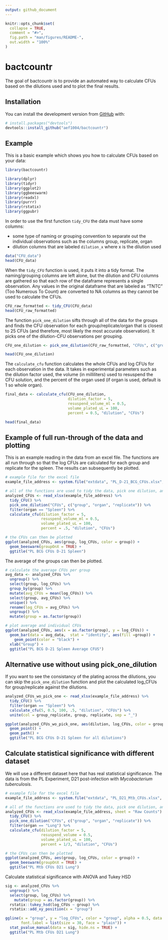 ```yaml
---
output: github_document
---
```


```r
knitr::opts_chunk$set(
  collapse = TRUE,
  comment = "#>",
  fig.path = "man/figures/README-",
  out.width = "100%"
)
```

# bactcountr

<!-- badges: start -->
<!-- badges: end -->

The goal of bactcountr is to provide an automated way to calculate CFUs based on the dilutions used and to plot the final results.

## Installation

You can install the development version from [GitHub](https://github.com/) with:

``` r
# install.packages("devtools")
devtools::install_github("aef1004/bactcountr")
```
## Example

This is a basic example which shows you how to calculate CFUs based on your data:

```r
library(bactcountr)

library(dplyr)
library(tidyr)
library(ggplot2)
library(ggbeeswarm)
library(readxl)
library(purrr)
library(rstatix)
library(ggpubr)

```

In order to use the first function `tidy_CFU` the data must have some columns:

- some type of naming or grouping convention to separate out the individual observations such as the columns group, replicate, organ
- dilution columns that are labeled `dilution_x` where x is the dilution used

```r
data("CFU_data")
head(CFU_data)
```

When the `tidy_CFU` function is used, it puts it into a tidy format. The naming/grouping columns are left alone, but the dilution and CFU columns are gathered so that each row of the dataframe represents a single observation. Any values in the original dataframe that are labeled as "TNTC" (Too Numerous To Count) are converted to NA columns as they cannot be used to calculate the CFUs.

```r
CFU_raw_formatted <- tidy_CFU(CFU_data)
head(CFU_raw_formatted)
```

The function `pick_one_dilution` sifts through all of the data for the groups and finds the CFU observation for each group/replicate/organ that is closest to 25 CFUs (and therefore, most likely the most accurate observation). It picks one of the dilution-CFU observations per grouping.
```r
CFU_one_dilution <- pick_one_dilution(CFU_raw_formatted, "CFUs", c("group", "organ", "replicate"))

head(CFU_one_dilution)
```

The `calculate_cfu` function calculates the whole CFUs and log CFUs for each observation in the data. It takes in experimental parameters such as the dilution factor used, the volume (in milliliters) used to resuspend the CFU solution, and the percent of the organ used (if organ is used, default is 1 so whole organ).
```r
final_data <- calculate_cfu(CFU_one_dilution, 
                            dilution_factor = 5, 
                            resuspend_volume_ml = 0.5, 
                            volume_plated_uL = 100, 
                            percent = 0.5, "dilution", "CFUs")

head(final_data)
```


## Example of full run-through of the data and plotting

This is an example reading in the data from an excel file. The functions are all run through so that the log CFUs are calculated for each group and replicate for the spleen. The results can subsequently be plotted.

```r
# example file for the excel file
example_file_address <- system.file("extdata", "PL_D-21_BCG_CFUs.xlsx", package = "bactcountr")

# all of the functions are used to tidy the data, pick one dilution, and then calculate the log CFUs
analyzed_CFUs <- read_xlsx(example_file_address) %>%
  tidy_CFU() %>%
  pick_one_dilution("CFUs", c("group", "organ", "replicate")) %>%
  filter(organ == "Spleen") %>%
  calculate_cfu(dilution_factor = 5,
                resuspend_volume_ml = 0.5,
                volume_plated_uL = 100,
                percent = .5, "dilution", "CFUs")

# the CFUs can then be plotted
ggplot(analyzed_CFUs, aes(group, log_CFUs, color = group)) +
  geom_beeswarm(groupOnX = TRUE) +
  ggtitle("PL BCG CFUs D-21 Spleen")

```

The average of the groups can then be plotted.
```r
# calculate the average CFUs per group
avg_data <- analyzed_CFUs %>%
  ungroup() %>%
  select(group, log_CFUs) %>%
  group_by(group) %>%
  mutate(avg_CFUs = mean(log_CFUs)) %>%
  select(group, avg_CFUs) %>%
  unique() %>%
  rename(log_CFUs = avg_CFUs) %>%
  ungroup() %>%
  mutate(group = as.factor(group))

# plot average and individual CFUs
ggplot(analyzed_CFUs, aes(x = as.factor(group), y = log_CFUs)) +
  geom_bar(data = avg_data,  stat = "identity", aes(fill =group)) +
    geom_point(color = "black") +
  xlab("Group") +
  ggtitle("PL BCG D-21 Spleen Average CFUS")
```


## Alternative use without using pick_one_dilution

If you want to see the consistancy of the plating across the dilutions, you can skip the `pick_one_dilution` function and plot the calculated log_CFUs for group/replicate against the dilutions.
```r
analyzed_CFUs_wo_pick_one <- read_xlsx(example_file_address) %>%
  tidy_CFU() %>%
  filter(organ == "Spleen") %>%
  calculate_cfu(5, 0.5, 100, .5, "dilution", "CFUs") %>%
  unite(col = group_replicate, group, replicate, sep = "_")

ggplot(analyzed_CFUs_wo_pick_one, aes(dilution, log_CFUs, color = group_replicate)) +
  geom_point() +
  geom_path() +
  ggtitle("PL BCG CFUs D-21 Spleen for all dilutions")

```

## Calculate statistical significance with different dataset

We will use a different dataset here that has real statistical significance. The data is from the PL Experiment, D21 post-infection with *Mycobacterium tuberculosis*.
```r
# example file for the excel file
example_file_address <- system.file("extdata", "PL_D21_Mtb_CFUs.xlsx", package = "bactcountr")

# all of the functions are used to tidy the data, pick one dilution, and then calculate the log CFUs
analyzed_CFUs <- read_xlsx(example_file_address, sheet = "Raw Counts") %>%
  tidy_CFU() %>%
  pick_one_dilution("CFUs", c("group", "organ", "replicate")) %>%
  filter(organ == "Lung") %>%
  calculate_cfu(dilution_factor = 5, 
                resuspend_volume = 0.5,
                volume_plated_uL = 100,
                percent = 1/3, "dilution", "CFUs")

# the CFUs can then be plotted
ggplot(analyzed_CFUs, aes(group, log_CFUs, color = group)) +
  geom_beeswarm(groupOnX = TRUE) +
  ggtitle("PL Mtb CFUs D21 Lung")

```

Calculate statistical significance with ANOVA and Tukey HSD
```r
sig <- analyzed_CFUs %>%
  ungroup() %>%
  select(group, log_CFUs) %>%
    mutate(group = as.factor(group)) %>%
  rstatix::tukey_hsd(log_CFUs ~ group) %>%
  rstatix::add_xy_position(x = "group")

ggline(x = "group", y = "log_CFUs", color = "group", alpha = 0.5, data = analyzed_CFUs,
       font.label = list(size = 30, face = "plain")) +
  stat_pvalue_manual(data = sig, hide.ns = TRUE) +
  ggtitle("PL Mtb CFUs D21 Lung")
```


